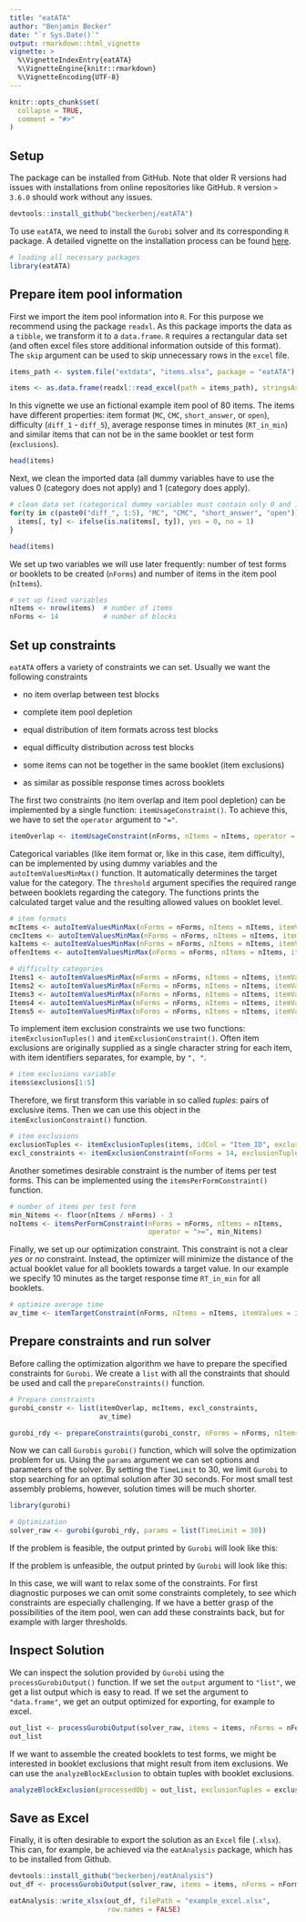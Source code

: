 ---
title: "eatATA"
author: "Benjamin Becker"
date: "`r Sys.Date()`"
output: rmarkdown::html_vignette
vignette: >
  %\VignetteIndexEntry{eatATA}
  %\VignetteEngine{knitr::rmarkdown}
  %\VignetteEncoding{UTF-8}
---

```{r, include = FALSE}
knitr::opts_chunk$set(
  collapse = TRUE,
  comment = "#>"
)
```

## Setup
The package can be installed from GitHub. Note that older R versions had issues with installations from online repositories like GitHub. `R` version `> 3.6.0` should work without any issues. 

```{r installation, eval = FALSE}
devtools::install_github("beckerbenj/eatATA")
```

To use `eatATA`, we need to install the `Gurobi` solver and its corresponding `R` package. A detailed vignette on the installation process can be found [here](https://cran.r-project.org/web/packages/prioritizr/vignettes/gurobi_installation.html). 

```{r library, message = FALSE}
# loading all necessary packages
library(eatATA)
```


## Prepare item pool information
First we import the item pool information into `R`. For this purpose we recommend using the package `readxl`. As this package imports the data as a `tibble`, we transform it to a `data.frame`. `R` requires a rectangular data set (and often excel files store additional information outside of this format). The `skip` argument can be used to skip unnecessary rows in the `excel` file. 

```{r import items, message = FALSE}
items_path <- system.file("extdata", "items.xlsx", package = "eatATA")

items <- as.data.frame(readxl::read_excel(path = items_path), stringsAsFactors = FALSE)
```

In this vignette we use an fictional example item pool of 80 items. The items have different properties: item format (`MC`, `CMC`, `short_answer`, or `open`), difficulty (`diff_1` - `diff_5`), average response times in minutes (`RT_in_min`) and similar items that can not be in the same booklet or test form (`exclusions`).

```{r inspect items, message = FALSE}
head(items)
```

Next, we clean the imported data (all dummy variables have to use the values 0 (category does not apply) and 1 (category does apply). 

```{r data cleaning, message = FALSE}
# clean data set (categorical dummy variables must contain only 0 and 1)
for(ty in c(paste0("diff_", 1:5), "MC", "CMC", "short_answer", "open")){
  items[, ty] <- ifelse(is.na(items[, ty]), yes = 0, no = 1)
}

head(items)
```

We set up two variables we will use later frequently: number of test forms or booklets to be created (`nForms`) and number of items in the item pool (`nItems`).

```{r fixed variables, message = FALSE}
# set up fixed variables
nItems <- nrow(items)  # number of items
nForms <- 14           # number of blocks
```


## Set up constraints
`eatATA` offers a variety of constraints we can set. Usually we want the following constraints

* no item overlap between test blocks

* complete item pool depletion

* equal distribution of item formats across test blocks

* equal difficulty distribution across test blocks

* some items can not be together in the same booklet (item exclusions)

* as similar as possible response times across booklets

The first two constraints (no item overlap and item pool depletion) can be implemented by a single function: `itemUsageConstraint()`. To achieve this, we have to set the `operator` argument to `"="`. 

```{r item usage constraints}
itemOverlap <- itemUsageConstraint(nForms, nItems = nItems, operator = "=") 
```

Categorical variables (like item format or, like in this case, item difficulty), can be implemented by using dummy variables and the `autoItemValuesMinMax()` function. It automatically determines the target value for the category. The `threshold` argument specifies the required range between booklets regarding the category. The functions prints the calculated target value and the resulting allowed values on booklet level.    

```{r categorical constraints}
# item formats
mcItems <- autoItemValuesMinMax(nForms = nForms, nItems = nItems, itemValues = items$MC, threshold = 0)
cmcItems <- autoItemValuesMinMax(nForms = nForms, nItems = nItems, itemValues = items$CMC, threshold = 0)
kaItems <- autoItemValuesMinMax(nForms = nForms, nItems = nItems, itemValues = items$short_answer, threshold = 0)
offenItems <- autoItemValuesMinMax(nForms = nForms, nItems = nItems, itemValues = items$open, threshold = 0)

# difficulty categories
Items1 <- autoItemValuesMinMax(nForms = nForms, nItems = nItems, itemValues = items$diff_1, threshold = 0)
Items2 <- autoItemValuesMinMax(nForms = nForms, nItems = nItems, itemValues = items$diff_2, threshold = 0)
Items3 <- autoItemValuesMinMax(nForms = nForms, nItems = nItems, itemValues = items$diff_3, threshold = 0)
Items4 <- autoItemValuesMinMax(nForms = nForms, nItems = nItems, itemValues = items$diff_4, threshold = 0)
Items5 <- autoItemValuesMinMax(nForms = nForms, nItems = nItems, itemValues = items$diff_5, threshold = 0)
```

To implement item exclusion constraints we use two functions: `itemExclusionTuples()` and `itemExclusionConstraint()`. Often item exclusions are originally supplied as a single character string for each item, with item identifiers separates, for example, by `", "`.

```{r exclusion demo}
# item exclusions variable
items$exclusions[1:5]
```

Therefore, we first transform this variable in so called *tuples*: pairs of exclusive items. Then we can use this object in the `itemExclusionConstraint()` function.

```{r exclusion constraints}
# item exclusions
exclusionTuples <- itemExclusionTuples(items, idCol = "Item_ID", exclusions = "exclusions", sepPattern = ", ")
excl_constraints <- itemExclusionConstraint(nForms = 14, exclusionTuples = exclusionTuples, itemIDs = items$Item_ID)
```

Another sometimes desirable constraint is the number of items per test forms. This can be implemented using the `itemsPerFormConstraint()` function. 

```{r item numbers constraints}
# number of items per test form
min_Nitems <- floor(nItems / nForms) - 3
noItems <- itemsPerFormConstraint(nForms = nForms, nItems = nItems, 
                                  operator = ">=", min_Nitems)

```

Finally, we set up our optimization constraint. This constraint is not a clear *yes* or *no* constraint. Instead, the optimizer will minimize the distance of the actual booklet value for all booklets towards a target value. In our example we specify 10 minutes as the target response time `RT_in_min` for all booklets.

```{r target constraints}
# optimize average time
av_time <- itemTargetConstraint(nForms, nItems = nItems, itemValues = items$RT_in_min, targetValue = 10)
```


## Prepare constraints and run solver
Before calling the optimization algorithm we have to prepare the specified constraints for `Gurobi`. We create a `list` with all the constraints that should be used and call the `prepareConstraints()` function. 

```{r prepare constraints, eval = T}
# Prepare constraints
gurobi_constr <- list(itemOverlap, mcItems, excl_constraints,
                      av_time)

gurobi_rdy <- prepareConstraints(gurobi_constr, nForms = nForms, nItems = nItems)
```

Now we can call `Gurobis` `gurobi()` function, which will solve the optimization problem for us. Using the `params` argument we can set options and parameters of the solver. By setting the `TimeLimit` to 30, we limit `Gurobi` to stop searching for an optimal solution after 30 seconds. For most small test assembly problems, however, solution times will be much shorter. 

```{r solver, eval = FALSE}
library(gurobi)

# Optimization
solver_raw <- gurobi(gurobi_rdy, params = list(TimeLimit = 30))

```

If the problem is feasible, the output printed by `Gurobi` will look like this:

<insert Gurobi output>

If the problem is unfeasible, the output printed by `Gurobi` will look like this:

<insert other Gurobi output>

In this case, we will want to relax some of the constraints. For first diagnostic purposes we can omit some constraints completely, to see which constraints are especially challenging. If we have a better grasp of the possibilities of the item pool, wen can add these constraints back, but for example with larger thresholds.

## Inspect Solution

We can inspect the solution provided by `Gurobi` using the `processGurobiOutput()` function. If we set the `output` argument to `"list"`, we get a list output which is easy to read. If we set the argument to `"data.frame"`, we get an output optimized for exporting, for example to excel.

```{r inspect solution, eval = FALSE}
out_list <- processGurobiOutput(solver_raw, items = items, nForms = nForms, output = "list")
out_list
```
If we want to assemble the created booklets to test forms, we might be interested in booklet exclusions that might result from item exclusions. We can use the `analyzeBlockExclusion` to obtain tuples with booklet exclusions.

```{r block exclusions, eval = FALSE}
analyzeBlockExclusion(processedObj = out_list, exclusionTuples = exclusionTuples)

```

## Save as Excel
Finally, it is often desirable to export the solution as an `Excel` file (`.xlsx`). This can, for example, be achieved via the `eatAnalysis` package, which has to be installed from Github.

```{r export solution to excel, eval = FALSE}
devtools::install_github("beckerbenj/eatAnalysis")
out_df <- processGurobiOutput(solver_raw, items = items, nForms = nForms, output = "list")

eatAnalysis::write_xlsx(out_df, filePath = "example_excel.xlsx",
                        row.names = FALSE)
```
